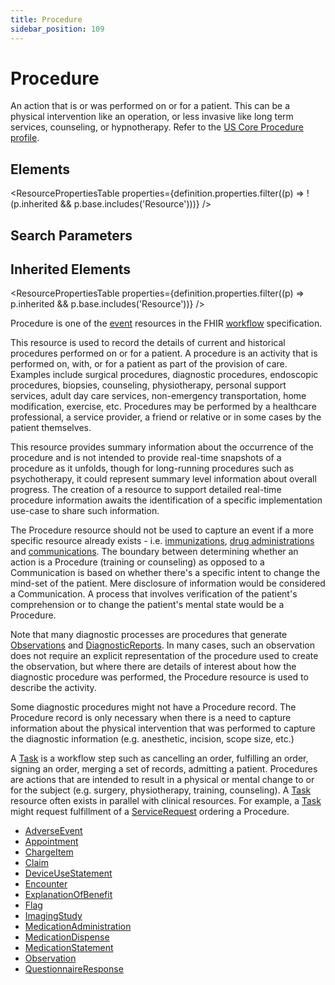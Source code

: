 ```yaml
---
title: Procedure
sidebar_position: 109
---
```



# Procedure

An action that is or was performed on or for a patient. This can be a physical intervention like an operation, or less invasive like long term services, counseling, or hypnotherapy. Refer to the [US Core Procedure profile](https://hl7.org/fhir/us/core/stu3.1.1/StructureDefinition-us-core-procedure.html).

<Tabs queryString="section">
  <TabItem value="schema" label="Schema" default>

## Elements

<ResourcePropertiesTable
  properties={definition.properties.filter((p) => !(p.inherited && p.base.includes('Resource')))}
/>

## Search Parameters

<SearchParamsTable searchParams={definition.searchParameters} />

## Inherited Elements

<ResourcePropertiesTable properties={definition.properties.filter((p) => p.inherited && p.base.includes('Resource'))} />

  </TabItem>
  <TabItem value="usage" label="Usage">
<div> <a name="scope"></a> <p>Procedure is one of the <a href="https://www.hl7.org/fhir/workflow.html#event">event</a> resources in the FHIR <a href="https://www.hl7.org/fhir/workflow.html">workflow</a> specification.</p> <p> This resource is used to record the details of current and historical procedures performed on or for a patient. A procedure is an activity  that is performed on, with, or for a patient as part of the provision of care. Examples include surgical  procedures, diagnostic procedures, endoscopic procedures, biopsies, counseling, physiotherapy, personal support services, adult day care services, non-emergency transportation, home modification, exercise, etc. <Link to="/docs/api/fhir/resources/procedure">Procedures</Link> may be performed by a healthcare professional, a service provider, a friend or relative or in some cases by the patient themselves. </p> <p> This resource provides summary information about the occurrence of the procedure and is not intended to provide real-time snapshots of a procedure as it unfolds, though for long-running procedures such as psychotherapy, it could represent summary level information about overall progress.  The creation of a resource to support detailed real-time procedure information awaits the identification of a specific implementation use-case to share such information. </p> </div>
  </TabItem>
  <TabItem value="relationships" label="Relationships">
<div> <a name="bnr"></a> <p> The <Link to="/docs/api/fhir/resources/procedure">Procedure</Link> resource should not be used to capture an event if a more specific resource already exists - i.e.  <a href="/docs/api/fhir/resources/immunization">immunizations</a>, <a href="/docs/api/fhir/resources/medicationadministration">drug administrations</a> and <a href="/docs/api/fhir/resources/communication">communications</a>. The boundary between determining whether an action is a <Link to="/docs/api/fhir/resources/procedure">Procedure</Link>  (training or counseling) as opposed to a <Link to="/docs/api/fhir/resources/communication">Communication</Link> is based on whether there's a specific intent to change the mind-set of the patient.  Mere disclosure of information would be considered a <Link to="/docs/api/fhir/resources/communication">Communication</Link>.  A process that involves verification of the patient's comprehension or to change the patient's mental state would be a <Link to="/docs/api/fhir/resources/procedure">Procedure</Link>. </p> <p> Note that many diagnostic processes are procedures that generate <a href="/docs/api/fhir/resources/observation">Observations</a> and  <a href="/docs/api/fhir/resources/diagnosticreport">DiagnosticReports</a>. In many cases,  such an observation does not require an explicit representation of the procedure used to create the  observation, but where there are details of interest about how the diagnostic procedure was performed,  the <Link to="/docs/api/fhir/resources/procedure">Procedure</Link> resource is used to describe the activity. </p> <p> Some diagnostic procedures might not have a <Link to="/docs/api/fhir/resources/procedure">Procedure</Link> record. The <Link to="/docs/api/fhir/resources/procedure">Procedure</Link> record is only necessary when  there is a need to capture information about the physical intervention that was performed to capture the diagnostic  information (e.g. anesthetic, incision, scope size, etc.)</p> <p> A <a href="/docs/api/fhir/resources/task">Task</a> is a workflow step such as cancelling an order, fulfilling an order, signing an order, merging a set of records, admitting a patient.  <Link to="/docs/api/fhir/resources/procedure">Procedures</Link> are actions that are intended to result in a physical or mental change to or for the subject (e.g. surgery, physiotherapy, training, counseling).  A <a href="/docs/api/fhir/resources/task">Task</a> resource often exists in parallel with clinical resources. For example, a <a href="/docs/api/fhir/resources/task">Task</a> might request fulfillment of a <a href="/docs/api/fhir/resources/servicerequest">ServiceRequest</a> ordering a <Link to="/docs/api/fhir/resources/procedure">Procedure</Link>. </p> </div>
  </TabItem>

  <TabItem value="referencedBy" label="Referenced By">
<ul><li><a href="/docs/api/fhir/resources/adverseevent">AdverseEvent</a></li>
<li><a href="/docs/api/fhir/resources/appointment">Appointment</a></li>
<li><a href="/docs/api/fhir/resources/chargeitem">ChargeItem</a></li>
<li><a href="/docs/api/fhir/resources/claim">Claim</a></li>
<li><a href="/docs/api/fhir/resources/deviceusestatement">DeviceUseStatement</a></li>
<li><a href="/docs/api/fhir/resources/encounter">Encounter</a></li>
<li><a href="/docs/api/fhir/resources/explanationofbenefit">ExplanationOfBenefit</a></li>
<li><a href="/docs/api/fhir/resources/flag">Flag</a></li>
<li><a href="/docs/api/fhir/resources/imagingstudy">ImagingStudy</a></li>
<li><a href="/docs/api/fhir/resources/medicationadministration">MedicationAdministration</a></li>
<li><a href="/docs/api/fhir/resources/medicationdispense">MedicationDispense</a></li>
<li><a href="/docs/api/fhir/resources/medicationstatement">MedicationStatement</a></li>
<li><a href="/docs/api/fhir/resources/observation">Observation</a></li>
<li><a href="/docs/api/fhir/resources/questionnaireresponse">QuestionnaireResponse</a></li></ul>
  </TabItem>
</Tabs>
